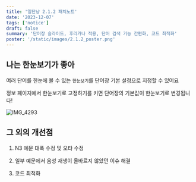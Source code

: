 ```yaml
---
title: '일단냥 2.1.2 패치노트'
date: '2023-12-07'
tags: ['notice']
draft: false
summary: '단어장 슬라이드, 후리가나 적용, 단어 검색 기능 간편화, 코드 최적화'
poster: '/static/images/2.1.2_poster.png'
---
```


## 나는 한눈보기가 좋아

여러 단어를 한눈에 볼 수 있는 `한눈보기`를 단어장 기본 설정으로 지정할 수 있어요

정보 페이지에서 한눈보기로 고정하기를 키면 단어장의 기본값이 한눈보기로 변경됩니다!

![IMG_4293](https://ifh.cc/g/3wTnG3.png)

## 그 외의 개선점

1. N3 예문 대폭 수정 및 오타 수정

2. 일부 예문에서 음성 재생이 올바르지 않았던 이슈 해결

3. 코드 최적화
